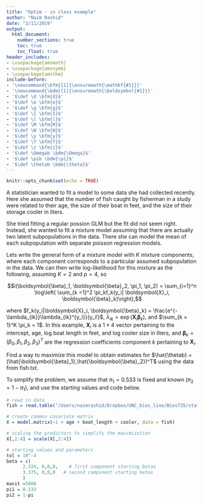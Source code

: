 ```yaml
---
title: "Optim - in class example"
author: "Naim Rashid"
date: "2/11/2019"
output: 
  html_document:
    number_sections: true
    toc: true
    toc_float: true
header_includes:
- \usepackage{amsmath}
- \usepackage{amssymb}
- \usepackage{amsthm}
include-before:
- '\newcommand{\bfm}[1]{\ensuremath{\mathbf{#1}}}'
- '\newcommand{\bdm}[1]{\ensuremath{\boldsymbol{#1}}}'
- '$\def \d \bfm{d}$'
- '$\def \e \bfm{e}$'
- '$\def \g \bfm{g}$'
- '$\def \I \bfm{I}$'
- '$\def \l \bfm{l}$'
- '$\def \M \bfm{M}$'
- '$\def \W \bfm{W}$'
- '$\def \y \bfm{y}$'
- '$\def \Y \bfm{Y}$'
- '$\def \z \bfm{z}$'
- '$\def \Omegab \bdm{\Omega}$'
- '$\def \pib \bdm{\pi}$'
- '$\def \thetab \bdm{\theta}$'
---
```


```r
knitr::opts_chunk$set(echo = TRUE)
```

A statistician wanted to fit a model to some data she had collected recently.  Here she assumed that the number of fish caught by fisherman in a study were related to their age, the size of their boat in feet, and the size of their storage cooler in liters.  

She tried fitting a regular possion GLM but the fit did not seem right.  Instead, she wanted to fit a mixture model assuming that there are actually two latent subpopulations in the data. There she can model the mean of each subpopulation with separate poisson regression models. 

Lets write the general form of a mixture model with $K$ mixture components, where each component corresponds to a particular assumed subpopulation in the data.  We can then write log-likelihood for this mixture as the following,  assuming $K = 2$ and $p = 4$, so

$$l(\boldsymbol{\beta}_1, \boldsymbol{\beta}_2, \pi_1, \pi_2) = \sum_{i=1}^n \log\left( \sum_{k =1}^2 \pi_kf_k(y_i| \boldsymbol{X}_i, \boldsymbol{\beta}_k)\right),$$ 

where $f_k(y_i|\boldsymbol{X}_i, \boldsymbol{\beta}_k) = \frac{e^{-\lambda_{ik}}\lambda_{ik}^{y_i}}{y_i!}$, $\lambda_{ik} = \exp(\boldsymbol{X}_{i}\boldsymbol{\beta}_k)$, and $\sum_{k = 1}^K \pi_k = 1$.  In this example, $\boldsymbol{X}_i$ is a $1 \times 4$ vector pertaining to the intercept, age, log boat length in feet, and log cooler size in liters, and $\boldsymbol{\beta}_k = (\beta_0, \beta_1, \beta_2, \beta_3)^T$ are the regression coefficients component $k$ pertaining to $\boldsymbol{X}_i$.  

Find a way to maximize this model to obtain estimates for $\hat{\thetab} = (\hat{\boldsymbol{\beta}_1},\hat{\boldsymbol{\beta}_2})^T$ using the data from fish.txt.  

To simplify the problem, we assume that $\pi_1 = 0.533$ is fixed and known ($\pi_2 = 1-\pi_1$), and use the starting values and code below. 

```r
# read in data
fish = read.table("/Users/naimrashid/Dropbox/UNC_bios_line/Bios735/statcomp_src/em/fish.txt", header = T, sep = "\t")

# create common covariate matrix
X = model.matrix(~1 + age + boat_length + cooler, data = fish)

# scaling the predictors to simplify the maximization
X[,2:4] = scale(X[,2:4])

# starting values and parameters
tol = 10^-4
beta = c(
      2.324, 0,0,0,    # first component starting betas
      3.375, 0,0,0   # second component starting betas
      )
maxit =5000
pi1 = 0.533
pi2 = 1-pi
```





